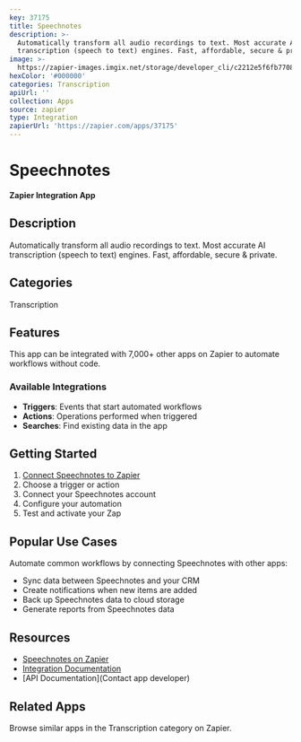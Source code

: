 ```yaml
---
key: 37175
title: Speechnotes
description: >-
  Automatically transform all audio recordings to text. Most accurate AI
  transcription (speech to text) engines. Fast, affordable, secure & private.
image: >-
  https://zapier-images.imgix.net/storage/developer_cli/c2212e5f6fb77089c6b66fb9c78dbabe.png?auto=format%2Ccompress&ixlib=python-3.0.0&q=50
hexColor: '#000000'
categories: Transcription
apiUrl: ''
collection: Apps
source: zapier
type: Integration
zapierUrl: 'https://zapier.com/apps/37175'
---
```

# Speechnotes

**Zapier Integration App**

## Description

Automatically transform all audio recordings to text. Most accurate AI transcription (speech to text) engines. Fast, affordable, secure & private.

## Categories

Transcription

## Features

This app can be integrated with 7,000+ other apps on Zapier to automate workflows without code.

### Available Integrations

- **Triggers**: Events that start automated workflows
- **Actions**: Operations performed when triggered
- **Searches**: Find existing data in the app

## Getting Started

1. [Connect Speechnotes to Zapier](https://zapier.com/apps/37175)
2. Choose a trigger or action
3. Connect your Speechnotes account
4. Configure your automation
5. Test and activate your Zap

## Popular Use Cases

Automate common workflows by connecting Speechnotes with other apps:

- Sync data between Speechnotes and your CRM
- Create notifications when new items are added
- Back up Speechnotes data to cloud storage
- Generate reports from Speechnotes data

## Resources

- [Speechnotes on Zapier](https://zapier.com/apps/37175)
- [Integration Documentation](https://zapier.com/apps/37175/integrations)
- [API Documentation](Contact app developer)

## Related Apps

Browse similar apps in the Transcription category on Zapier.
